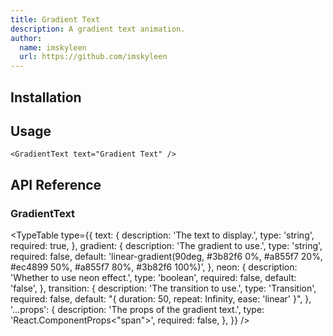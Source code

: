 ```yaml
---
title: Gradient Text
description: A gradient text animation.
author:
  name: imskyleen
  url: https://github.com/imskyleen
---
```


<ComponentPreview name="demo-primitives-texts-gradient" />

## Installation

<ComponentInstallation name="primitives-texts-gradient" />

## Usage

```tsx
<GradientText text="Gradient Text" />
```

## API Reference

### GradientText

<TypeTable
  type={{
    text: {
      description: 'The text to display.',
      type: 'string',
      required: true,
    },
    gradient: {
      description: 'The gradient to use.',
      type: 'string',
      required: false,
      default:
        'linear-gradient(90deg, #3b82f6 0%, #a855f7 20%, #ec4899 50%, #a855f7 80%, #3b82f6 100%)',
    },
    neon: {
      description: 'Whether to use neon effect.',
      type: 'boolean',
      required: false,
      default: 'false',
    },
    transition: {
      description: 'The transition to use.',
      type: 'Transition',
      required: false,
      default: "{ duration: 50, repeat: Infinity, ease: 'linear' }",
    },
    '...props': {
      description: 'The props of the gradient text.',
      type: 'React.ComponentProps<"span">',
      required: false,
    },
  }}
/>
